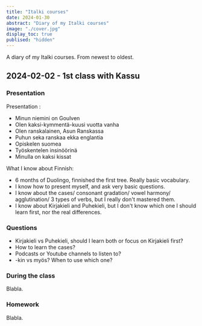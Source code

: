 ```yaml
---
title: "Italki courses"
date: 2024-01-30
abstract: "Diary of my Italki courses"
image: "./cover.jpg"
display_toc: true
publised: "hidden"
---
```


A diary of my Italki courses. From newest to oldest.
 
## 2024-02-02 - 1st class with Kassu

### Presentation 

Presentation :
- Minun niemini on Goulven
- Olen kaksi-kymmentä-kuusi vuotta vanha
- Olen ranskalainen, Asun Ranskassa
- Puhun seka ranskaa ekka englantia
- Opiskelen suomea
- Työskentelen insinöörinä
- Minulla on kaksi kissat

What I know about Finnish:
- 6 months of Duolingo, finnished the first tree. Really basic vocabulary.
- I know how to present myself, and ask very basic questions.
- I know about the cases/ consonant gradation/ vowel harmony/ agglutination/ 3 types of verbs, but I really don't mastered them.
- I know about Kirjakieli and Puhekieli, but I don't know which one I should learn first, nor the real differences.

### Questions

- Kirjakieli vs Puhekieli, should I learn both or focus on Kirjakieli first?
- How to learn the cases?
- Podcasts or Youtube channels to listen to?
- -kin vs myös? When to use which one?

### During the class

Blabla.

### Homework

Blabla.
